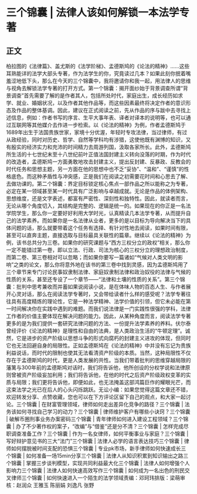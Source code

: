 # 三个锦囊 | 法律人该如何解锁一本法学专著
## 正文
柏拉图的《法律篇》、盖尤斯的《法学阶梯》、孟德斯鸠的《论法的精神》......这些耳熟能详的法学大部头专著，作为法学生的你，究竟读过几本？如果此刻你抿着嘴羞涩地低下头，那么在今天的三个锦囊中，我将邀请你和我一起，用法律人的思维与视角去解锁法学专著的打开方式。第一个锦囊：揭开面纱始于背景调查所谓“背景调查”首先需要了解的是作者其人，包括所处时代，家庭出生，成长经历如求学、就业、婚姻状况，以及作者其他作品等，而这些因素最终将决定作者的意识形态及作品的整体基调。因此，建议在正式阅读之前，先从作品的序与跋中去寻找上述信息，例如：作者书写的序言、生平大事年表、译者对译本的说明等，也可以通过互联网等其他媒介去作进一步检索。以《论法的精神》为例，作者孟德斯鸠于1689年出生于法国贵族世家，家境十分优渥，年轻时专攻法律，当过律师，有过从政经验，同时对历史、哲学、自然等学科均有涉猎，这使他既有渊博的知识，又有殷实的经济实力和充沛的时间精力去周游列国，汲取各家所长。此外，孟德斯鸠所生活的十七世纪末至十八世纪前叶正值法国封建主义转向没落的时期，作为时代的改造者，孟德斯鸠一方面勇敢地攻击封建主义，提出反封建、反暴政、反教会的时代任务和思想主题，另一方面在他的思想中也不乏“妥协”、“温和”、“谨慎”的性格底色。而这种矛盾性与冲突感，正是我们在阅读之初需要花时间和心思去了解、去做功课的。第二个锦囊：界定目标锁定核心焦点一部作品之所以能称之为专著，必定在某一领域甚至某一时代具有广泛影响与卓越成就。无论是作品的体例架构、思想维度，还是文字表述，都富有严密性、深刻性和独特性。因此，就读者而言，无论从哪个角度切入，其结构是完整的、逻辑是统一的。如果现在的你正是一名法学院学生，那么你一定要好好利用大学时光，认真精读几本法学专著，从而提升自己的法学素养。而如果你是一名法律从业者，更多的是以目标为导向解决当下的具体问题的话，那么就要带着这个任务有选择、有针对性地去阅读，如果时间有限，甚至可以直奔主题，直接选取与目标最具关联性的篇章。继续以《论法的精神》为例，该书总共分为三卷。如果你的研究课题与“西方三权分立的政权”相关，那么你一定不能错过第一卷，即以立法、行政、司法为核心的三权分立的理想政治制度，而第二卷、第三卷相对可以忽略；而如果你要写一篇诸如“气候对人类文明的影响”之类的论文，那么你将意外地在该书的第三卷中找到灵感，因为孟德斯鸠用了三个章节来专门讨论民事奴隶制法律、家庭奴隶制法律和政治奴役的法律与气候的性质的关系，甚至还专设了一个章节——“法律和土壤的性质的关系”。第三个锦囊：批判中思考兼收而并蓄如果说阅读小说，是在体味人物的百态人生、与作者展开心灵对话，那么在阅读法学专著时，又会带给读者什么样的感受呢？法学专著往往具有高度精炼的理论性，它是一种法学精神、法学价值的引领，但它未必能在第一时间解决你在实践中遇到的难题。而我们说法律是一门实践性很强的学科，法律工作者的价值主要体现在解决问题的能力。因此，从某种角度而言，阅读法学专著更多的是为我们提供一套研究法律问题的方法、一份提升法学素养的养料。伏尔泰曾经评价《论法的精神》是理性和自由的法典，是人类政治生活的“牛顿定理”。诚然，它是进步的资产阶级以思想斗争的形式向腐朽的封建主义进攻的体现，但同时它也无法回避自身的局限性。正如孟德斯鸠在《论法的精神》中并没有忘记为贵族利益说话，而时代的限制也使其无法看清资产阶级的本质。当然，这种局限性不仅存在于孟德斯鸠的时代，更是人类发展的共性。当我们带着批判的思维穿越局限的藩篱与300年前的孟德斯鸠对话时，我们将告诉他，他所创设的分权学说和法律原则曾被资产阶级妄加利用；我们将告诉他，在他的时代之后资产阶级政权变革的实质与局限；我们更将告诉他，即便如此，也无法掩盖这部鸿篇巨作的耀眼光芒，而这束法学之光已在后人的心头闪烁跳跃。无讼小编：如果您觉得这篇文章还不错，欢迎转发分享、点赞收藏，您也可以在下方评论区留下自己的观点，和大家一起讨论。三个锦囊 | 在财富管理领域，律师如何走出差异化竞争的路径？三个锦囊 | 法务该如何寻找自己学习的动力？三个锦囊 | 律师维护客户有哪些小诀窍？三个锦囊 | 破解币圈刑事业务办案密码三个锦囊 | 青年律师如何进入建设工程领域？三个锦囊 | 办了不少著作权的案子，“改编”与“借鉴”还是分不清？三个锦囊 | 怎样完成尽职调查准备工作？三个锦囊 | 作为一名女律师，如何平衡事业与家庭？三个锦囊 | 写好辩护意见书的三大“法门”三个锦囊 | 法律人必学的语言表达技巧三个锦囊 | 律师如何摆脱被时间支配的恐惧三个锦囊 | 专业pk市场，新手律师如何快速成长三个锦囊 | 如何准备一场15min分享三个锦囊 | 法律人从知识积累到知识输出之路三个锦囊 | 掌握三步谈判模型，实现共同利益最大化三个锦囊 | 法律人如何增强个人影响力三个锦囊 | 法律人如何快速高效写作三个锦囊 | 如何成为一名出色的刑民交叉律师三个锦囊 | 如何快速进入一个陌生的法学领域责编：邓珂玮排版：梁萌审核：赵润众 王雅玉 陈丽娟 刘逸凡 张野